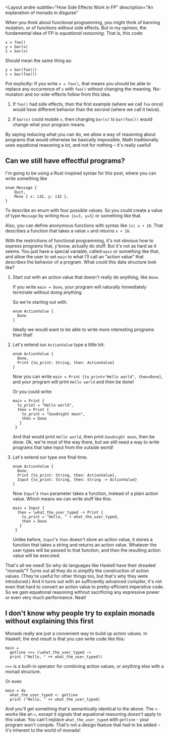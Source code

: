 <Layout
  andre
  subtitle="How Side Effects Work in FP"
  description="An explanation of monads in disguise"
>

When you think about functional programming, you might think of banning mutation, or of functions without side effects. But in my opinion, the fundamental idea of FP is _equational reasoning_. That is, this code:

```js-nolines
x = foo()
y = bar(x)
z = bar(x)
```

Should mean the same thing as:

```js-nolines
y = bar(foo())
z = bar(foo())
```

Put explicitly: If you write `x = foo()`, that means you should be able to replace any occurrence of `x` with `foo()` without changing the meaning. No-mutation and no-side-effects follow from this idea.

1. If `foo()` had side effects, then the first example (where we call `foo` once) would have different behavior than the second (where we call it twice).

2. If `bar(x)` could mutate `x`, then changing `bar(x)` to `bar(foo())` would change what your program means.

By saying reducing what you can do, we allow a way of reasoning about programs that would otherwise be basically impossible. Math traditionally uses equational reasoning a lot, and not for nothing – it's really useful!

## Can we still have effectful programs?

<Minisection>

I'm going to be using a Rust-inspired syntax for this post, where you can write something like

```js-nolines
enum Message {
    Quit,
    Move { x: i32, y: i32 },
}
```

To describe an enum with four possible values. So you could create a value of type `Message` by writing `Move {x=3, y=5}` or something like that.

Also, you can define anonymous functions with syntax like `|x| x + 10`. That describes a function that takes a value `x` and returns `x + 10`.

</Minisection>

With the restrictions of functional programming, it's not obvious how to express programs that, y'know, actually do stuff. But it's not as hard as it seems. You just have a special variable, called `main` or something like that, and allow the user to set `main` to what I'll call an "action value" that _describes_ the behavior of a program. What could this data structure look like?

1. Start out with an action value that doesn't really do anything, like `Done`.

   If you write `main = Done`, your program will naturally immediately terminate without doing anything.

   So we're starting out with:

   ```js-nolines
   enum ActionValue {
     Done
   }
   ```

   Ideally we would want to be able to write more interesting programs than that!

2. Let's extend our `ActionValue` type a little bit:

   ```js-nolines
   enum ActionValue {
     Done,
     Print {to_print: String, then: ActionValue}
   }
   ```

   Now you can write `main = Print {to_print="Hello world", then=Done}`, and your program will print `Hello world` and then be done!

   Or you could write:

   ```js-nolines
   main = Print {
     to_print = "Hello world",
     then = Print {
       to_print = "Goodnight moon",
       then = Done
      }
    }
   ```

   And that would print `Hello world`, then print `Goodnight moon`, then be done. Ok, we're most of the way there, but we still need a way to write programs that take input from the outside world!

3. Let's extend our type one final time.

   ```js-nolines
   enum ActionValue {
     Done,
     Print {to_print: String, then: ActionValue},
     Input {to_print: String, then: String -> ActionValue}
   }
   ```

   Now `Input`'s `then` parameter takes a function, instead of a plain action value. Which means we can write stuff like this:

   ```js-nolines
   main = Input {
     then = \what_the_user_typed -> Print {
       to_print = "Hello, " + what_the_user_typed,
       then = Done
      }
    }
   ```

   Unlike before, `Input`'s `then` doesn't store an action value, it stores a function that takes a string and returns an action value. Whatever the user types will be passed to that function, and then the resulting action value will be executed.

That's all we need! So why do languages like Haskell have their dreaded "monads"? Turns out all they do is simplify the construction of action values. (They're useful for other things too, but that's why they were introduced.) And it turns out with an sufficiently advanced compiler, it's not even that hard to convert an action value to pretty-efficient imperative code. So we gain equational reasoning without sacrificing any expressive power or even very much performance. Neat!

## I don't know why people try to explain monads without explaining this first

Monads really are just a convenient way to build up action values. In Haskell, the end result is that you can write code like this:

```haskell-nolines
main =
  getline >>= (\what_the_user_typed ->
  print ("Hello, " ++ what_the_user_typed))
```

<Minisection>

`>>=` is a built-in operator for combining action values, or anything else with a monad structure.

</Minisection>

Or even

```haskell-nolines
main = do
  what_the_user_typed <- getline
  print ("Hello, " ++ what_the_user_typed)
```

And you'll get something that's semantically identical to the above. The `<-` works like an `=`, except it signals that equational reasoning _doesn't_ apply to this value. You can't replace `what_the_user_typed` with `getline` - your program won't compile. That's not a design feature that had to be added – it's inherent to the world of monads!

</Layout>
